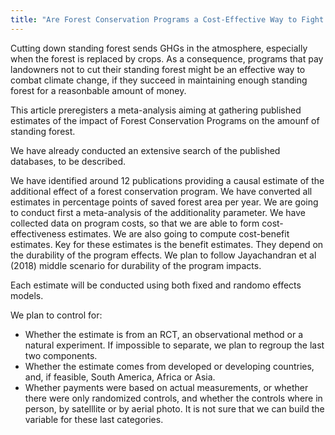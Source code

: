 ```yaml
---
title: "Are Forest Conservation Programs a Cost-Effective Way to Fight Climate Change?"
---
```


Cutting down standing forest sends GHGs in the atmosphere, especially when the forest is replaced by crops.
As a consequence, programs that pay landowners not to cut their standing forest might be an effective way to combat climate change, if they succeed in maintaining enough standing forest for a reasonbable amount of money.

This article preregisters a meta-analysis aiming at gathering published estimates of the impact of Forest Conservation Programs on the amounf of standing forest.

We have already conducted an extensive search of the published databases, to be described.

We have identified around 12 publications providing a causal estimate of the additional effect of a forest conservation program.
We have converted all estimates in percentage points of saved forest area per year.
We are going to conduct first a meta-analysis of the additionality parameter.
We have collected data on program costs, so that we are able to form cost-effectiveness estimates.
We are also going to compute cost-benefit estimates. 
Key for these estimates is the benefit estimates.
They depend on the durability of the program effects.
We plan to follow Jayachandran et al (2018) middle scenario for durability of the program impacts.

Each estimate will be conducted using both fixed and randomo effects models.

We plan to control for:

* Whether the estimate is from an RCT, an observational method or a natural experiment.
If impossible to separate, we plan to regroup the last two components.
* Whether the estimate comes from developed or developing countries, and, if feasible, South America, Africa or Asia.
* Whether payments were based on actual measurements, or whether there were only randomized controls, and whether the controls where in person, by satelllite or by aerial photo.
It is not sure that we can build the variable for these last categories.



